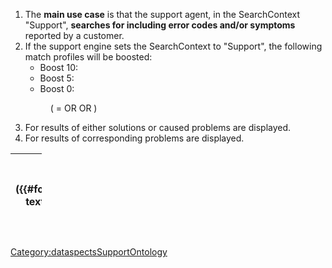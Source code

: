 # The '''main use case''' is that the support agent, in the SearchContext "Support", '''searches for {{my|<search_string>}} including error codes and/or symptoms''' reported by a customer.
# If the support engine sets the SearchContext to "Support", the following match profiles will be boosted:
#* Boost 10: {{code|HasEntityType::Problem AND ({{mlb|mTBC}} OR MentionsErrorCode::*{{my|<search_string>}}*)}}
#* Boost 5: {{code|HasEntityType::Solution AND {{mlb|mTBC}}}}
#* Boost 0: {{mlb|mTBC}}
#: ({{mlb|mTBC}} = {{code|HasEntityTitle::*{{my|<search_string>}}*}} OR {{code|HasEntityBlurb::*{{my|<search_string>}}*}} OR {{code|HasEntityContent::*{{my|<search_string>}}*}})
# For results of {{code|HasEntityType::Problem}} either solutions or caused problems are displayed.
# For results of {{code|HasEntityType::Solution}} corresponding problems are displayed.

{| class="wikitable" width="100%"
!width=50%|Problems ({{#formlink:form=Problem|link text=Add new problem|link type=link}})
!Causes & Solutions ({{#formlink:form=Solution|link text=Add new solution|link type=link}})
{{#ask:
 [[HasEntityType::Problem]]OR[[CanBeCausedByProblem::+]]
 |?CanBeCausedByProblem
 |?HasSolution
 |?MentionsErrorCode
 |format=template
 |template=ProblemItem
 |link=none
}}
|}
[[Category:dataspectsSupportOntology]]
